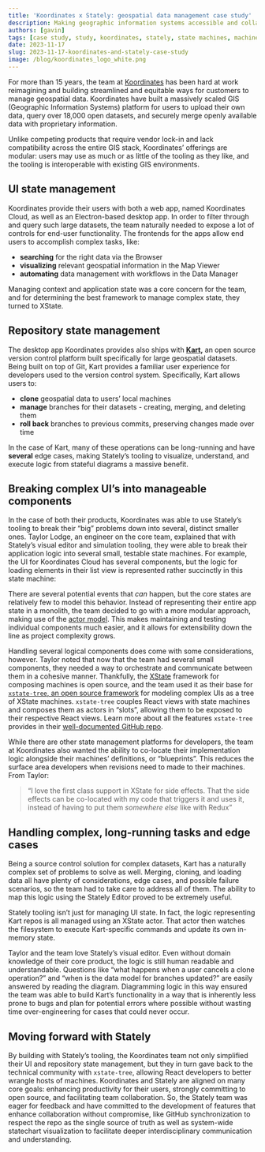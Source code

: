 ```yaml
---
title: 'Koordinates x Stately: geospatial data management case study'
description: Making geographic information systems accessible and collaborative. A Stately and Koordinates case study.
authors: [gavin]
tags: [case study, study, koordinates, stately, state machines, machines, gis, geospatial]
date: 2023-11-17
slug: 2023-11-17-koordinates-and-stately-case-study
image: /blog/koordinates_logo_white.png
---
```


For more than 15 years, the team at [Koordinates](https://koordinates.com/) has been hard at work reimagining and building streamlined and equitable ways for customers to manage geospatial data. Koordinates have built a massively scaled GIS (Geographic Information Systems) platform for users to upload their own data, query over 18,000 open datasets, and securely merge openly available data with proprietary information.
<!--truncate-->
Unlike competing products that require vendor lock-in and lack compatibility across the entire GIS stack, Koordinates’ offerings are modular: users may use as much or as little of the tooling as they like, and the tooling is interoperable with existing GIS environments.

<p>
  <ThemedImage
    alt="Koordinates logo"
    sources={{
      light: '/blog/2023-11-15-koordinates-and-stately-case-study/koordinates_logo_black.png',
      dark: '/blog/2023-11-15-koordinates-and-stately-case-study/koordinates_logo_white.png',
    }}
  />
</p>

## UI state management

Koordinates provide their users with both a web app, named Koordinates Cloud, as well as an Electron-based desktop app. In order to filter through and query such large datasets, the team naturally needed to expose a lot of controls for end-user functionality. The frontends for the apps allow end users to accomplish complex tasks, like:

- **searching** for the right data via the Browser
- **visualizing** relevant geospatial information in the Map Viewer
- **automating** data management with workflows in the Data Manager

Managing context and application state was a core concern for the team, and for determining the best framework to manage complex state, they turned to XState.

## Repository state management

The desktop app Koordinates provides also ships with **[Kart](https://github.com/koordinates/kart),** an open source version control platform built specifically for large geospatial datasets. Being built on top of Git, Kart provides a familiar user experience for developers used to the version control system. Specifically, Kart allows users to:

- **clone** geospatial data to users’ local machines
- **manage** branches for their datasets - creating, merging, and deleting them
- **roll back** branches to previous commits, preserving changes made over time

In the case of Kart, many of these operations can be long-running and have **several** edge cases, making Stately’s tooling to visualize, understand, and execute logic from stateful diagrams a massive benefit.

## Breaking complex UI’s into manageable components

In the case of both their products, Koordinates was able to use Stately’s tooling to break their “big” problems down into several, distinct smaller ones. Taylor Lodge, an engineer on the core team, explained that with Stately’s visual editor and simulation tooling, they were able to break their application logic into several small, testable state machines. For example, the UI for Koordinates Cloud has several components, but the logic for loading elements in their list view is represented rather succinctly in this state machine: 


<EmbedMachine
  name="Koordinates List View Machine"
  embedURL="https://stately.ai/registry/editor/embed/1b48bbf1-6f7a-4847-b1e0-47ee5c283371?machineId=68b835cc-49fc-4b9c-972e-a63c01465c1f"/>

There are several potential events that _can_ happen, but the core states are relatively few to model this behavior. Instead of representing their entire app state in a monolith, the team decided to go with a more modular approach, making use of the [actor model](https://en.wikipedia.org/wiki/Actor_model). This makes maintaining and testing individual components much easier, and it allows for extensibility down the line as project complexity grows.

Handling several logical components does come with some considerations, however. Taylor noted that now that the team had several small components, they needed a way to orchestrate and communicate between them in a cohesive manner. Thankfully, the [XState](https://github.com/statelyai/xstate) framework for composing machines is open source, and the team used it as their base for [`xstate-tree`, an open source framework](https://github.com/koordinates/xstate-tree) for modeling complex UIs as a tree of XState machines. `xstate-tree` couples React views with state machines and composes them as actors in “slots”, allowing them to be exposed to their respective React views. Learn more about all the features `xstate-tree` provides in their [well-documented GitHub repo](https://github.com/koordinates/xstate-tree).

While there are other state management platforms for developers, the team at Koordinates also wanted the ability to co-locate their implementation logic alongside their machines’ definitions, or “blueprints”. This reduces the surface area developers when revisions need to made to their machines. From Taylor: 

> “I love the first class support in XState for side effects. That the side effects can be co-located with my code that triggers it and uses it, instead of having to put them _somewhere else_ like with Redux”


## Handling complex, long-running tasks and edge cases

Being a source control solution for complex datasets, Kart has a naturally complex set of problems to solve as well. Merging, cloning, and loading data all have plenty of considerations, edge cases, and possible failure scenarios, so the team had to take care to address all of them. The ability to map this logic using the Stately Editor proved to be extremely useful.

<EmbedMachine
  name="Koordinates List View Machine"
  embedURL="https://stately.ai/registry/editor/embed/1b48bbf1-6f7a-4847-b1e0-47ee5c283371?machineId=afa23e5f-11c7-460d-bd98-ff7de694a41d"/>

Stately tooling isn’t just for managing UI state. In fact, the logic representing Kart repos is all managed using an XState actor. That actor then watches the filesystem to execute Kart-specific commands and update its own in-memory state. 

Taylor and the team love Stately’s visual editor. Even without domain knowledge of their core product, the logic is still human readable and understandable. Questions like “what happens when a user cancels a clone operation?” and “when is the data model for branches updated?” are easily answered by reading the diagram. Diagramming logic in this way ensured the team was able to build Kart’s functionality in a way that is inherently less prone to bugs and plan for potential errors where possible without wasting time over-engineering for cases that could never occur.

## Moving forward with Stately

By building with Stately’s tooling, the Koordinates team not only simplified their UI and repository state management, but they in turn gave back to the technical community with `xstate-tree`, allowing React developers to better wrangle hosts of machines. Koordinates and Stately are aligned on many core goals: enhancing productivity for their users, strongly committing to open source, and facilitating team collaboration. So, the Stately team was eager for feedback and have committed to the development of features that enhance collaboration without compromise, like GitHub synchronization to respect the repo as the single source of truth as well as system-wide statechart visualization to facilitate deeper interdisciplinary communication and understanding. 
